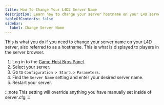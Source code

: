 ```yaml
---
title: How To Change Your L4D2 Server Name
description: Learn how to change your server hostname on your L4D server.
tableOfContents: false
sidebar:
  label: Change Server Name
---
```


This is what you do if you need to change your server name on your L4D server, also referred to as a hostname. This is what is displayed to players in the server browser.

1. Log in to the [Game Host Bros Panel](https://panel.gamehostbros.com/).
2. Select your server.
3. Go to `Configuration > Startup Parameters`.
4. Find the `Server Name` setting and enter your desired server name.
5. Restart your server.

:::note
This setting will override anything you have manually set inside of server.cfg
:::